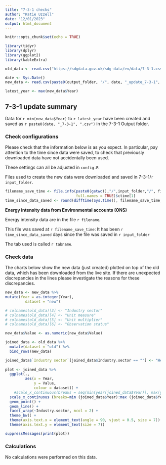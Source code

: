 ```yaml
---
title: "7-3-1 checks"
author: "Katie Uzzell"
date: "12/01/2023"
output: html_document
---
```


```r
knitr::opts_chunk$set(echo = TRUE)
```

```r
library(tidyr)
library(dplyr)
library(ggplot2)
library(kableExtra)
```

```r

old_data <- read.csv("https://sdgdata.gov.uk/sdg-data/en/data/7-3-1.csv")

date <- Sys.Date()
new_data <- read.csv(paste0(output_folder, "/", date, "_update_7-3-1", ".csv"))

latest_year <- max(new_data$Year)

```

## 7-3-1 update summary

Data for `r min(new_data$Year)` to `r latest_year` have been created and 
saved as `r paste0(date, "_7-3-1", ".csv")` in the 7-3-1 Output folder.  
    
### Check configurations
Please check that the information below is as you expect. In particular, pay 
attention to the time since data were saved, to check that previously 
downloaded data have not accidentally been used.
    
These settings can all be adjusted in `config.R`
    
Files used to create the new data were downloaded and saved in 
7-3-1/`r input_folder`.  
  
```r
filename_save_time <- file.info(paste0(getwd(),"/",input_folder,"/", filename), 
                                full.names = TRUE)$ctime[1]
time_since_data_saved <- round(difftime(Sys.time(), filename_save_time, units = "days"), 2)

```

**Energy intensity data from Environmental accounts (ONS)**  

Energy intensity data are in the file `r filename`.   

This file was saved at `r filename_save_time`: It has been 
`r time_since_data_saved` days since the file was saved in 
`r input_folder`  

The tab used is called
`r tabname`. 


### Check data
The charts below show the new data (just created) plotted on top of the old data,
which has been downloaded from the live site. If there are unexpected 
discrepancies in the lines please investigate the reasons for these discrepancies.
    
```r
new_data <- new_data %>%
mutate(Year = as.integer(Year),
         dataset = "new")

# colnames(old_data)[3] <- "Industry sector"
# colnames(old_data)[4] <- "Unit measure"
# colnames(old_data)[5] <- "Unit multiplier"
# colnames(old_data)[6] <- "Observation status"

new_data$Value <- as.numeric(new_data$Value)

joined_data <- old_data %>%
  mutate(dataset = "old") %>%
  bind_rows(new_data)

joined_data$`Industry sector`[joined_data$Industry.sector == ""] <- "Headline"
 
plot <- joined_data %>%
  ggplot(.,
         aes(x = Year,
             y = Value,
             colour = dataset)) +
    #scale_x_continuous(breaks = seq(min(year(joined_data$Year)), max(year(joined_data$Year)), by = 3))+
  scale_x_continuous (breaks=min (joined_data$Year):max (joined_data$Year)) +
  geom_point() +
  geom_line() +
  facet_wrap(~Industry.sector, ncol = 2) +
  theme_bw() +
  theme(axis.text.x = element_text(angle = 90, vjust = 0.5, size = 7)) +
  theme(axis.text.y = element_text(size = 7))

```


```r
suppressMessages(print(plot))
```

### Calculations

No calculations were performed on this data.

